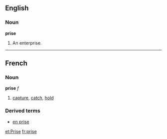 {{rfd}}

==English==

===Noun===

'''prise'''

#An enterprise.

----

==French==
===Noun===
'''prise'''  ''f''
# [[capture]], [[catch]], [[hold]]
===Derived terms===
*[[en prise]]

[[et:Prise]]
[[fr:prise]]
